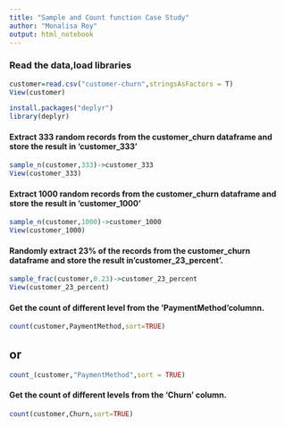 ```yaml
---
title: "Sample and Count function Case Study"
author: "Monalisa Roy"
output: html_notebook
---
```


### Read the data,load libraries
```r
customer=read.csv("customer-churn",stringsAsFactors = T)
View(customer)

install.packages("deplyr")
library(deplyr)

```



#### Extract 333 random records from the customer_churn dataframe and store the result in 'customer_333'
```r
sample_n(customer,333)->customer_333
View(customer_333)
```



#### Extract 1000 random records from the customer_churn dataframe and store the result in 'customer_1000'
```r
sample_n(customer,1000)->customer_1000
View(customer_1000)
```



#### Randomly extract 23% of the records from the customer_churn dataframe and store the result in'customer_23_percent'.
```r
sample_frac(customer,0.23)->customer_23_percent
View(customer_23_percent)
```



#### Get the count of different level from the 'PaymentMethod'columnn.
```r
count(customer,PaymentMethod,sort=TRUE)
```


## or
```r
count_(customer,"PaymentMethod",sort = TRUE)

```

#### Get the count of different levels from the 'Churn' column.
```r
count(customer,Churn,sort=TRUE)
```





